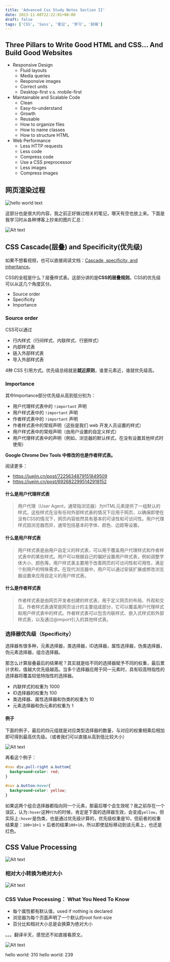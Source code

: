 ```yaml
---
title: 'Advanced Css Study Notes Section II'
date: 2023-11-08T22:22:01+08:00
draft: false
tags: ['CSS', 'Sass', '笔记', '学习', '前端']
---
```


## Three Pillars to Write Good HTML and CSS... And Build Good Websites

- Responsive Design
  - Fluid layouts
  - Media queries
  - Responsive images
  - Correct units
  - Desktop-first v.s. mobile-first
- Maintainable and Scalable Code
  - Clean
  - Easy-to-understand
  - Growth
  - Reusable
  - How to organize files
  - How to name classes
  - How to structure HTML
- Web Performance
  - Less HTTP requests
  - Less code
  - Compress code
  - Use a CSS preprocessor
  - Less images
  - Compress images

## 网页渲染过程

![hello world text](<css_render.png>)

这部分也是很大的内容，我之前正好做过相关的笔记，哪天有空也放上来。下面是我学习时从各种博客上抄来的图片汇总：

![Alt text](web_performance.001.jpeg)

## CSS Cascade(层叠) and Specificity(优先级)

如果不想看视频，也可以直接阅读文档：[Cascade, specificity, and inheritance](https://developer.mozilla.org/en-US/docs/Learn/CSS/Building_blocks/Cascade_and_inheritance)。

CSS的全程是什么？层叠样式表。这部分讲的是**CSS的层叠规则**。CSS的优先级可以从这几个角度区分。

- Source order
- Specificity
- Importance

### Source order
CSS可以通过

- 行内样式（行间样式、内联样式、行嵌样式）
- 内部样式表
- 链入外部样式表
- 导入外部样式表

4种 CSS 引用方式。优先级总结就是**就近原则**，谁里元素近，谁就优先级高。


### Importance
其中Importance部分优先级从高到低分别为：

- 用户代理样式表中的 `!important` 声明
- 用户样式表中的 `!important` 声明
- 作者样式表中的 `!important` 声明
- 作者样式表中的常规声明（这些是我们 web 开发人员设置的样式）
- 用户样式表中的常规声明（由用户设置的自定义样式）
- 用户代理样式表中的声明（例如，浏览器的默认样式，在没有设置其他样式时使用）

**Google Chrome Dev Tools 中修改的也是作者样式表。**

阅读更多：
- https://juejin.cn/post/7225634879151849509
- https://juejin.cn/post/6926822995142918152

#### 什么是用户代理样式表
> 用户代理（User Agent，通常指浏览器）为HTML元素提供了一组默认的样式。这些样式在没有任何外部样式表的情况下应用于网页，以确保即使在没有CSS的情况下，网页内容依然具有基本的可读性和可访问性。用户代理样式因浏览器而异，通常包括基本的字体、颜色、边距等设置。

#### 什么是用户样式表
> 用户样式表是由用户自定义的样式表，可以用于覆盖用户代理样式和作者样式表中的某些样式。用户可以根据自己的偏好设置用户样式表，例如调整字体大小、颜色等。用户样式表主要用于改善网页的可访问性和可用性，满足个别用户的特殊需求。在现代浏览器中，用户可以通过安装扩展或修改浏览器设置来应用自定义的用户样式表。

#### 什么是作者样式表
> 作者样式表是由网页开发者创建的样式表，用于定义网页的布局、外观和交互。作者样式表通常是网页设计的主要组成部分，它可以覆盖用户代理样式和用户样式表中的样式。作者样式表可以包含内联样式、嵌入式样式和外部样式表，以及通过@import引入的其他样式表。

### 选择器优先级（Specificity）

选择器有很多种，元素选择器，类选择器，ID选择器，属性选择器，伪类选择器，伪元素选择器，组合选择器。

那怎么计算层叠最后的结果呢？其实就是给不同的选择器赋予不同的权重，最后累计求和，值越大优先级越高。当多个选择器应用于同一元素时，具有较高特指性的选择器将覆盖较低特指性的选择器。

- 内联样式的权重为 1000
- ID选择器的权重为 100
- 类选择器、属性选择器和伪类的权重为 10
- 元素选择器和伪元素的权重为 1

#### 例子
下面的例子，最后的四元组就是对应类型选择器的数量，与对应的权重相乘后相加即可得到最高优先级。（或者我们可以直接从高到低比较大小）

![Alt text](<CleanShot 2023-11-11 at 23.44.13.png>)

再看这个例子：

```css
#nav div.pull-right a.buttom{
  background-color: red;
}

#nav a.button:hover{
  background-color: yellow;
}
```

如果这两个组合选择器都指向同一个元素，那最后哪个会生效呢？我之前存在一个误区，认为`:hover`这种`行为`的时候，肯定是下面的选择器生效，会变成`yellow`，但实际上`:hover`是伪类，也是通过优先级计算的，优先级权重是10，但前者的权重结果是：`100+10+1` > 后者的结果`100+10`，所以即使鼠标移动到该元素上，也还是红色。

## CSS Value Processing

![Alt text](<CleanShot 2023-11-12 at 00.03.47.png>)

### 相对大小转换为绝对大小
![Alt text](<CleanShot 2023-11-12 at 00.08.11.png>)

### CSS Value Processing： What You Need To Know
- 每个属性都有默认值，used if nothing is declared
- 浏览器为每个页面声明了一个默认的root font-size
- 百分比和相对大小总是会换算为绝对大小

。。。翻译半天，感觉还不如直接看原文。

![Alt text](<CleanShot 2023-11-12 at 00.12.40.png>)

hello world: 310
hello world: 239
